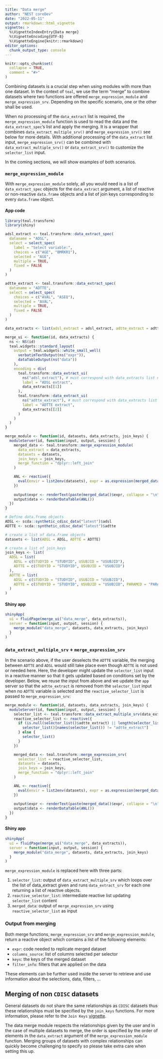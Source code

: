 ```yaml
---
title: "Data merge"
author: "NEST coreDev"
date: "2022-05-11"
output: rmarkdown::html_vignette
vignette: >
  %\VignetteIndexEntry{Data merge}
  %\VignetteEncoding{UTF-8}
  %\VignetteEngine{knitr::rmarkdown}
editor_options:
  chunk_output_type: console
---
```


```r
knitr::opts_chunk$set(
  collapse = TRUE,
  comment = "#>"
)
```

Combining datasets is a crucial step when using modules with more than one dataset. In the context of `teal`, we use 
the term "merge" to combine datasets where two functions are offered `merge_expression_module` and `merge_expression_srv`. Depending on the specific scenario, one or the other shall be used. 

When no processing of the `data_extract` list is required, the `merge_expression_module` function is used to read the data and the `data_extract_spec`'s list and apply the merging. It is a wrapper that combines `data_extract_multiple_srv()` and `merge_expression_srv()` see below for more details.
With additional processing of the `data_extract` list input, `merge_expression_srv()` can be combined with `data_extract_multiple_srv()` or `data_extract_srv()` to customize the `selector_list` input. 

In the coming sections, we will show examples of both scenarios.

### `merge_expression_module`

With `merge_expression_module` solely, all you would need is a list of `data_extract_spec` objects for the `data_extract` argument, a list of reactive or non-reactive `data.frame` objects and a list of join keys 
corresponding to every `data.frame` object.

#### App code

```r
library(teal.transform)
library(shiny)

adsl_extract <- teal.transform::data_extract_spec(
  dataname = "ADSL",
  select = select_spec(
    label = "Select variable:",
    choices = c("AGE", "BMRKR1"),
    selected = "AGE",
    multiple = TRUE,
    fixed = FALSE
  )
)

adtte_extract <- teal.transform::data_extract_spec(
  dataname = "ADTTE",
  select = select_spec(
    choices = c("AVAL", "ASEQ"),
    selected = "AVAL",
    multiple = TRUE,
    fixed = FALSE
  )
)

data_extracts <- list(adsl_extract = adsl_extract, adtte_extract = adtte_extract)

merge_ui <- function(id, data_extracts) {
  ns <- NS(id)
  teal.widgets::standard_layout(
    output = teal.widgets::white_small_well(
      verbatimTextOutput(ns("expr")),
      dataTableOutput(ns("data"))
    ),
    encoding = div(
      teal.transform::data_extract_ui(
        ns("adsl_extract"), # must correspond with data_extracts list names
        label = "ADSL extract",
        data_extracts[[1]]
      ),
      teal.transform::data_extract_ui(
        ns("adtte_extract"), # must correspond with data_extracts list names
        label = "ADTTE extract",
        data_extracts[[2]]
      )
    )
  )
}

merge_module <- function(id, datasets, data_extracts, join_keys) {
  moduleServer(id, function(input, output, session) {
    merged_data <- teal.transform::merge_expression_module(
      data_extract = data_extracts,
      datasets = datasets,
      join_keys = join_keys,
      merge_function = "dplyr::left_join"
    )

    ANL <- reactive({
      eval(envir = list2env(datasets), expr = as.expression(merged_data()$expr))
    })
    
    output$expr <- renderText(paste(merged_data()$expr, collapse = "\n"))
    output$data <- renderDataTable(ANL())
  })
}

# Define data.frame objects
ADSL <- scda::synthetic_cdisc_data("latest")$adsl
ADTTE <- scda::synthetic_cdisc_data("latest")$adtte

# create a list of data.frame objects
datasets <- list(ADSL = ADSL, ADTTE = ADTTE)

# create a list of join_keys
join_keys <- list(
  ADSL = list(
    ADSL = c(STUDYID = "STUDYID", USUBJID = "USUBJID"),
    ADTTE = c(STUDYID = "STUDYID", USUBJID = "USUBJID")
  ),
  ADTTE = list(
    ADSL = c(STUDYID = "STUDYID", USUBJID = "USUBJID"),
    ADTTE = c(STUDYID = "STUDYID", USUBJID = "USUBJID", PARAMCD = "PARAMCD")
  )
)
```

#### Shiny app

```r
shinyApp(
  ui = fluidPage(merge_ui("data_merge", data_extracts)),
  server = function(input, output, session) {
    merge_module("data_merge", datasets, data_extracts, join_keys)
  }
)
```

### `data_extract_multiple_srv` + `merge_expression_srv`

In the scenario above, if the user deselects the `ADTTE` variable, the merging between `ADTTE` and `ADSL` would still take place even though `ADTTE` is not used or needed here. Here, the developer might update the `selector_list` input in a reactive manner so that it gets updated based on conditions set by the developer. Below, we reuse the input from above and we update the `app` server so that the `adtte_extract` is removed from the `selector_list` input when no `ADTTE` variable is selected and the `reactive_selector_list` is passed to `merge_expression_srv`:

```r
merge_module <- function(id, datasets, data_extracts, join_keys) {
  moduleServer(id, function(input, output, session) {
    selector_list <- teal.transform::data_extract_multiple_srv(data_extracts, datasets, join_keys)
    reactive_selector_list <- reactive({
      if (is.null(selector_list()$adtte_extract) || length(selector_list()$adtte_extract()$select) == 0) {
        selector_list()[names(selector_list()) != "adtte_extract"]
      } else {
        selector_list()
      }
    })

    merged_data <- teal.transform::merge_expression_srv(
      selector_list = reactive_selector_list,
      datasets = datasets,
      join_keys = join_keys,
      merge_function = "dplyr::left_join"
    )

    ANL <- reactive({
      eval(envir = list2env(datasets), expr = as.expression(merged_data()$expr))
    })
    
    output$expr <- renderText(paste(merged_data()$expr, collapse = "\n"))
    output$data <- renderDataTable(ANL())
  })
}
```

#### Shiny app

```r
shinyApp(
  ui = fluidPage(merge_ui("data_merge", data_extracts)),
  server = function(input, output, session) {
    merge_module("data_merge", datasets, data_extracts, join_keys)
  }
)
```

`merge_expression_module` is replaced here with three parts:

1) `selector_list`: output of `data_extract_multiple_srv` which loops over the list of data_extract given and runs `data_extract_srv` for each one returning a list of reactive objects.
2) `reactive_selector_list`: intermediate reactive list updating `selector_list` content
3) `merged_data`: output of `merge_expression_srv` using `reactive_selector_list` as input

### Output from merging

Both merge functions, `merge_expression_srv` and `merge_expression_module`, return a reactive object which contains a list of the following elements:

-  `expr`: code needed to replicate merged dataset
-  `columns_source`: list of columns selected per selector
-  `keys`: the keys of the merged dataset
-  `filter_info`: filters that are applied on the data

These elements can be further used inside the server to retrieve and use information about the selections, data, filters, ...

## Merging of non `CDISC` datasets

General datasets do not share the same relationships as `CDISC` datasets thus these relationships must be specified by the `join_keys` functions. For more information, please refer to the `Join Keys` [vignette](https://insightsengineering.github.io/teal/articles/join-keys).

The data merge module respects the relationships given by the user and in the case of multiple datasets to merge, the order is specified by the order of elements in the `data_extract` argument of the `merge_expression_module` function. Merging groups of datasets with complex relationships can quickly become challenging to specify so please take extra care when setting this up.
